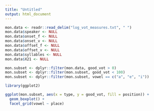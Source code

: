 ```yaml
---
title: "Untitled"
output: html_document
---
```


```r
mon.data <- readr::read_delim("log_vot_measures.txt", " ")
mon.data$speaker <- NULL
mon.data$onset_f <- NULL
mon.data$onset_v <- NULL
mon.data$offset_f <- NULL
mon.data$offset_v <- NULL
mon.data$syllables <- NULL
mon.data$X21 <- NULL

mon.subset <- dplyr::filter(mon.data, good_vot > 0)
mon.subset <- dplyr::filter(mon.subset, good_vot < 100)
mon.subset <- dplyr::filter(mon.subset, vowel == c("a", "e", "i"))
```

```r
library(ggplot2)

ggplot(mon.subset, aes(x = type, y = good_vot, fill = position)) +
  geom_boxplot() +
  facet_grid(vowel ~ place)
  
```

